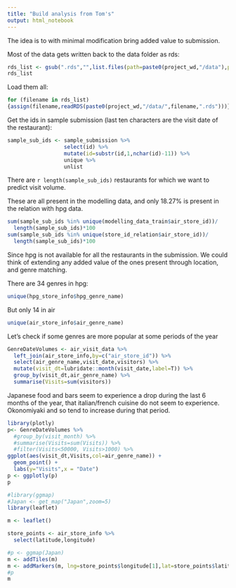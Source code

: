 ```yaml
---
title: "Build analysis from Tom's"
output: html_notebook
---
```


The idea is to with minimal modification bring added value to submission.

Most of the data gets written back to the data folder as rds:
```r
rds_list <- gsub(".rds","",list.files(path=paste0(project_wd,"/data"),pattern="rds"))
rds_list
```

Load them all:
```r
for (filename in rds_list)
{assign(filename,readRDS(paste0(project_wd,"/data/",filename,".rds")))}
```

Get the ids in sample submission (last ten characters are the visit date of the restaurant):
```r
sample_sub_ids <- sample_submission %>%
                  select(id) %>%
                  mutate(id=substr(id,1,nchar(id)-11)) %>%
                  unique %>%
                  unlist
```

There are `r length(sample_sub_ids)` restaurants for which we want to predict visit volume.

These are all present in the modelling data, and only 18.27% is present in the relation with hpg data.
```r
sum(sample_sub_ids %in% unique(modelling_data_train$air_store_id))/
  length(sample_sub_ids)*100
sum(sample_sub_ids %in% unique(store_id_relation$air_store_id))/
  length(sample_sub_ids)*100
```

Since hpg is not available for all the restaurants in the submission. We could think of extending any added value of the ones present through location, and genre matching.

There are 34 genres in hpg:
```r
unique(hpg_store_info$hpg_genre_name)
```

But only 14 in air
```r
unique(air_store_info$air_genre_name)
```

Let's check if some genres are more popular at some periods of the year
```r
GenreDateVolumes <- air_visit_data %>%
  left_join(air_store_info,by=c("air_store_id")) %>%
  select(air_genre_name,visit_date,visitors) %>%
  mutate(visit_dt=lubridate::month(visit_date,label=T)) %>%
  group_by(visit_dt,air_genre_name) %>%
  summarise(Visits=sum(visitors))

```

Japanese food and bars seem to experience a drop during the last 6 months of the year, that italian/french cuisine do not seem to experience. Okonomiyaki and so tend to increase during that period.
```r
library(plotly)
p<- GenreDateVolumes %>%
  #group_by(visit_month) %>%
  #summarise(Visits=sum(Visits)) %>%
  #filter(Visits<50000, Visits>1000) %>%
ggplot(aes(visit_dt,Visits,col=air_genre_name)) +
  geom_point() +
  labs(y="Visits",x = "Date")
p <- ggplotly(p)
p
```

```r
#library(ggmap)
#Japan <- get_map("Japan",zoom=5)
library(leaflet)
```

```r
m <- leaflet()

store_points <- air_store_info %>%
  select(latitude,longitude)

#p <- ggmap(Japan)
m <- addTiles(m)
m <- addMarkers(m, lng=store_points$longitude[1],lat=store_points$latitude[1])
#p
m

```


